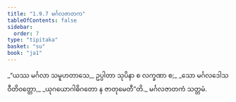 ```yaml
---
title: "1.9.7 မင်္ဂလဇာတက"
tableOfContents: false
sidebar:
  order: 7
type: "tipitaka"
basket: "su"
book: "ja1"
---
```



<DynamicBreadcrumb />

<Division number="87" book="ja1" e="ch" v="22" p="21">

<Paragraph number="192" type="verses" book="ja1">
_“ယဿ မင်္ဂလာ သမူဟတာသေ,_  
ဥပ္ပါတာ သုပိနာ စ လက္ခဏာ စ;_  
_သော မင်္ဂလဒေါသဝီတိဝတ္တော,_  
_ယုဂယောဂါဓိဂတော န ဇာတုမေတီ”တိ._  


</Paragraph>
</Division>

<Paragraph number="193" type="center" book="ja1">
မင်္ဂလဇာတကံ သတ္တမံ.
</Paragraph>